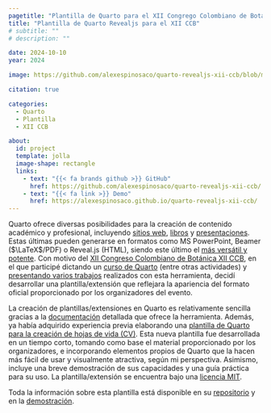 ```yaml
---
pagetitle: "Plantilla de Quarto para el XII Congrego Colombiano de Botánica"
title: "Plantilla de Quarto Revealjs para el XII CCB"
# subtitle: ""
# description: ""

date: 2024-10-10
year: 2024

image: https://github.com/alexespinosaco/quarto-revealjs-xii-ccb/blob/main/slide.png?raw=true

citation: true

categories: 
  - Quarto
  - Plantilla
  - XII CCB

about:
  id: project
  template: jolla
  image-shape: rectangle
  links:
    - text: "{{< fa brands github >}} GitHub"
      href: https://github.com/alexespinosaco/quarto-revealjs-xii-ccb/
    - text: "{{< fa link >}} Demo"
      href: https://alexespinosaco.github.io/quarto-revealjs-xii-ccb/
---
```


:::{ #project}
:::

Quarto ofrece diversas posibilidades para la creación de contenido académico y profesional, incluyendo [sitios web](/projects/2024-02-07_geobota-website/), [libros](/projects/2023-03-02_biologia-plantas-manual/) y [presentaciones](https://quarto.org/docs/presentations/). Estas últimas pueden generarse en formatos como MS PowerPoint, Beamer ($\LaTeX$/PDF) o Reveal.js (HTML), siendo este último el [más versátil y potente](https://quarto.org/docs/presentations/). Con motivo del [XII Congreso Colombiano de Botánica XII CCB](https://congresobotanica.org/), en el que participé dictando un [curso de Quarto](/teaching/2024-11-03_xii-ccb_quarto/) (entre otras actividades) y [presentando varios trabajos](/talks/) realizados con esta herramienta, decidí desarrollar una plantilla/extensión que reflejara la apariencia del formato oficial proporcionado por los organizadores del evento.

La creación de plantillas/extensiones en Quarto es relativamente sencilla gracias a la [documentación](https://quarto.org/docs/extensions/revealjs.html) detallada que ofrece la herramienta. Además, ya había adquirido experiencia previa elaborando una [plantilla de Quarto para la creación de hojas de vida (CV)](/aerovagante/2024-02-18-cv). Esta nueva plantilla fue desarrollada en un tiempo corto, tomando como base el material proporcionado por los organizadores, e incorporando elementos propios de Quarto que la hacen más fácil de usar y visualmente atractiva, según mi perspectiva. Asimismo, incluye una breve demostración de sus capacidades y una guía práctica para su uso. La plantilla/extensión se encuentra bajo una [licencia MIT](https://github.com/alexespinosaco/quarto-revealjs-xii-ccb?tab=MIT-1-ov-file).

Toda la información sobre esta plantilla está disponible en su [repositorio](https://github.com/alexespinosaco/quarto-revealjs-xii-ccb/) y en la [demostración](https://alexespinosaco.github.io/quarto-revealjs-xii-ccb/).